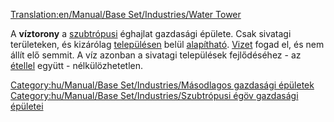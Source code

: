 [[Translation:en/Manual/Base Set/Industries/Water Tower]]

{{hu/Manual/Base Set/Industries/Gazdasági épületek|név=Víztorony
|kép=en/Manual/Base Set/Industries/Water tower.png
|klíma=[[hu/Manual/Éghajlatok#szubtropusi|szubtrópusi]]
|elfogad=[[hu/Manual/Base Set/Cargos/Víz|vizet]]
|előállít=---
}}
A '''víztorony''' a [[hu/Manual/Éghajlatok#szubtropusi|szubtrópusi]] éghajlat gazdasági épülete. Csak sivatagi területeken, és kizárólag [[hu/Manual/Települések|településen]] belül [[hu/Manual/Gazdasági épületek#uj-gazdasagi-epulet-alapitasa|alapítható]]. [[hu/Manual/Base Set/Cargos/Víz|Vizet]] fogad el, és nem állít elő semmit. A víz azonban a sivatagi települések fejlődéséhez - az [[hu/Manual/Base Set/Cargos/Étel|étellel]] együtt - nélkülözhetetlen.

{{hu/Manual/Base Set/Industries/Navbox Gazdasági épületek}}

[[Category:hu/Manual/Base Set/Industries/Másodlagos gazdasági épületek]]
[[Category:hu/Manual/Base Set/Industries/Szubtrópusi égöv gazdasági épületei]]